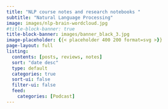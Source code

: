 ```yaml
---
title: "NLP course notes and research notebooks "
subtitle: "Natural Language Processing"
image: images/nlp-brain-wordcloud.jpg
#title-block-banner: true
title-block-banner: images/banner_black_3.jpg
image-placeholder: {{< placeholder 400 200 format=svg >}}
page-layout: full
listing:
  contents: [posts, reviews, notes]
  sort: "date desc"
  type: default
  categories: true
  sort-ui: false
  filter-ui: false
  feed: 
    categories: [Podcast]
---
```

